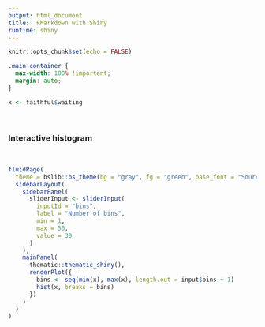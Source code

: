---
output: html_document
title:  RMarkdown with Shiny
runtime: shiny
---
  
```{r setup, include=FALSE}
knitr::opts_chunk$set(echo = FALSE)
```

```{css}
.main-container {
  max-width: 100% !important;
  margin: auto;
}
```

```{r data}
x <- faithful$waiting
```

<br>
  
### Interactive histogram
  
<br>
  
```{r Shiny inputs and outputs}

fluidPage(
  theme = bslib::bs_theme(bg = "gray", fg = "green", base_font = "Source Sans Pro"),
  sidebarLayout(
    sidebarPanel(
      sliderInput <- sliderInput(
        inputId = "bins",
        label = "Number of bins",
        min = 1,
        max = 50,
        value = 30
      )
    ),
    mainPanel(
      thematic::thematic_shiny(),
      renderPlot({
        bins <- seq(min(x), max(x), length.out = input$bins + 1)
        hist(x, breaks = bins)
      })
    )
  )
)
```